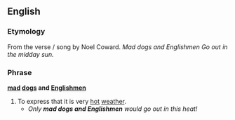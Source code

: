 ==English==
===Etymology===
From the verse / song by Noel Coward. ''Mad dogs and Englishmen Go out in the midday sun.''
{{wikipedia|Mad Dogs and Englishmen (song)}}
===Phrase===
'''[[mad]] [[dogs]] and [[Englishmen]]'''

#To express that it is very [[hot]] [[weather]].
#*''Only '''mad dogs and Englishmen''' would go out in this heat!''